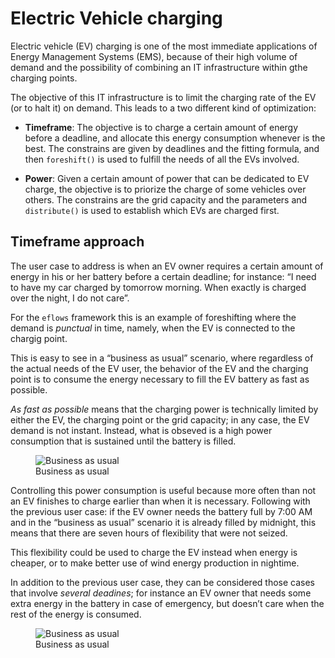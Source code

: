 
# Electric Vehicle charging

Electric vehicle (EV) charging is one of the most immediate applications of Energy Management Systems (EMS), because of their high volume of demand and the possibility of combining an IT infrastructure within gthe charging points. 

The objective of this IT infrastructure is to limit the charging rate of the EV (or to halt it) on demand. This leads to a two different kind of optimization:

- **Timeframe**: The objective is to charge a certain amount of energy before a deadline, and allocate this energy consumption whenever is the best. The constrains are given by deadlines and the fitting formula, and then `foreshift()` is used to fulfill the needs of all the EVs involved.

- **Power**: Given a certain amount of power that can be dedicated to EV charge, the objective is to priorize the charge of some vehicles over others. The constrains are the grid capacity and the parameters and `distribute()` is used to establish which EVs are charged first. 

## Timeframe approach

The user case to address is when an EV owner requires a certain amount of energy in his or her battery before a certain deadline; for instance: "I need to have my car charged by tomorrow morning. When exactly is charged over the night, I do not care". 

For the `eflows` framework this is an example of foreshifting where the demand is *punctual* in time, namely, when the EV is connected to the chargig point. 

This is easy to see in a "business as usual" scenario, where regardless of the actual needs of the EV user, the behavior of the EV and the charging point is to consume the energy necessary to fill the EV battery as fast as possible. 

*As fast as possible* means that the charging power is technically limited by either the EV, the charging point or the grid capacity; in any case, the EV demand is not instant. Instead, what is obseved is a high power consumption that is sustained until the battery is filled. 


![Business as usual](../../www/images/ev/case-usual.png)

Controlling this power consumption is useful because more often than not an EV finishes to charge earlier than when it is necessary. Following with the previous user case: if the EV owner needs the battery full by 7:00 AM and in the "business as usual" scenario it is already filled by midnight, this means that there are seven hours of flexibility that were not seized. 

This flexibility could be used to charge the EV instead when energy is cheaper, or to make better use of wind energy production in nightime. 

In addition to the previous user case, they can be considered those cases that involve *several deadines*; for instance an EV owner that needs some extra energy in the battery in case of emergency, but doesn't care when the rest of the energy is consumed. 

![Business as usual](../../www/images/ev/cases-charging.png)


